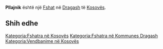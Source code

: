 {{Fshat në Kosovës
 | Emri                = Pllajnik
| sqi_N_name = Pllajnik
| sqi_N_FULL_NAME_RO = Pllajnik
| sqi_N_FULL_NAME_ND_RO = Pllajnik
| sqi_N_SORT_NAME_RG = PLLAJNIK
| sqi_N_FULL_NAME_RG = Pllajnik
| sqi_N_FULL_NAME_ND_RG = Pllajnik
| sqi_V_name = Pllajë
| sqi_V_FULL_NAME_RO = Pllajë
| sqi_V_FULL_NAME_ND_RO = Pllaje
| sqi_V_SORT_NAME_RG = PLLAJE
| sqi_V_FULL_NAME_RG = Pllajë
| sqi_V_FULL_NAME_ND_RG = Pllaje
| srp_N_name = Plajnike
| srp_N_FULL_NAME_RO = Plajnike
| srp_N_FULL_NAME_ND_RO = Plajnike
| srp_N_SORT_NAME_RG = PLAJNIKE
| srp_N_FULL_NAME_RG = Plajnike
| srp_N_FULL_NAME_ND_RG = Plajnike
| srp_NS_name = Плајнике
| srp_NS_FULL_NAME_RO = Плајнике
| srp_NS_FULL_NAME_ND_RO = Плајнике
| srp_NS_SORT_NAME_RG = ПЛАЈНИКЕ
| srp_NS_FULL_NAME_RG = Плајнике
| srp_NS_FULL_NAME_ND_RG = Плајнике
| srp_VS_name = Плајник
| srp_VS_FULL_NAME_RO = Плајник
| srp_VS_FULL_NAME_ND_RO = Плајник
| srp_VS_SORT_NAME_RG = ПЛАЈНИК
| srp_VS_FULL_NAME_RG = Плајник
| srp_VS_FULL_NAME_ND_RG = Плајник
| std_V_name = Plajnik
| std_V_FULL_NAME_RO = Plajnik
| std_V_FULL_NAME_ND_RO = Plajnik
| std_V_SORT_NAME_RG = PLAJNIK
| std_V_FULL_NAME_RG = Plajnik
| std_V_FULL_NAME_ND_RG = Plajnik

 | Emri (Rasa dhanore) = 
 | Figura              = 
 | Shteti              = Kosovo
 | Komuna              = Dragash
 | Kodi postar         = 
 | Sipërfaqja          = 

 | Popullsia           = 

 | Regj. i popullsisë  = 
 | Dend. e popullsisë  = 
 | Faqja zyrtare       = 
 <!--- Koordinatat ----> 
 | Gjerësia            = 42.0775
 | Gjatësia            = 20.706111
 | Lartësia            = 
}}
'''Pllajnik''' është një [[Fshat]] në [[Dragash]] të [[Kosovës]].

<!-- == Gjeografia == -->
<!-- == Historia == -->
<!-- == Demografia == -->
== Shih edhe ==
{{Komuna Dragash}}
{{Kosovo-Administrata-Cung}}

[[Kategoria:Fshatra në Kosovës]]
[[Kategoria:Fshatra në Kommunes Dragash]]
[[Kategoria:Vendbanime në Kosovës]]
